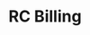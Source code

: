 ---
order: "2"
title: "RC Billing"
subhead: "Site Redesign"
description: "This was a complete website overhaul for a major healthcare billing company. I rebuilt this site with an updated look and feel and streamlined navigation. It was built in Wordpress and Elementor with custom HTML and JavaScript components."
buttonText: "View Site"
link: "https://rcbilling.com/"
mainImg: "./rcb-homepage-main.jpg"
thumbImg: "./rcb-homepage-thumbnail.jpg"
type: "work"
---